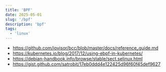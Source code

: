 ```yaml
---
title: 'BPF'
date: 2025-05-01
slug: '/bpf'
description: 'bpf'
tags: 
  - 'linux'
---
```


- https://github.com/iovisor/bcc/blob/master/docs/reference_guide.md
- https://kubernetes.io/blog/2017/12/using-ebpf-in-kubernetes/
- https://debian-handbook.info/browse/stable/sect.selinux.html
- https://gist.github.com/satrobit/17eb0ddd4e122425d96f60f45def9627
